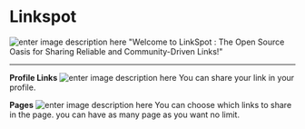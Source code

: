 # Linkspot

![enter image description here](./linkspotn.png)
"Welcome to LinkSpot : The Open Source Oasis for Sharing Reliable and Community-Driven Links!"

---

**Profile Links**
![enter image description here](./profilelink.png)
You can share your link in your profile.

**Pages**
![enter image description here](./pagelink.png)
You can choose which links to share in the page. you can have as many page as you want no limit.
